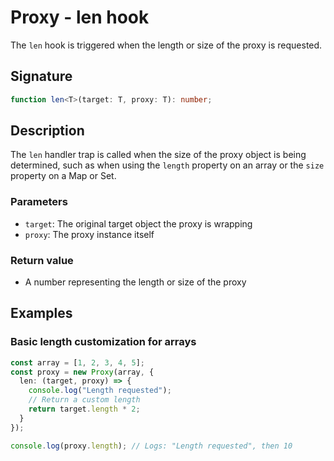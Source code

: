 # Proxy - len hook

The `len` hook is triggered when the length or size of the proxy is requested.

## Signature

```ts
function len<T>(target: T, proxy: T): number;
```

## Description

The `len` handler trap is called when the size of the proxy object is being determined, such as when using the `length` property on an array or the `size` property on a Map or Set.

### Parameters
- `target`: The original target object the proxy is wrapping
- `proxy`: The proxy instance itself

### Return value
- A number representing the length or size of the proxy

## Examples

### Basic length customization for arrays

```ts
const array = [1, 2, 3, 4, 5];
const proxy = new Proxy(array, {
  len: (target, proxy) => {
    console.log("Length requested");
    // Return a custom length
    return target.length * 2;
  }
});

console.log(proxy.length); // Logs: "Length requested", then 10
```

